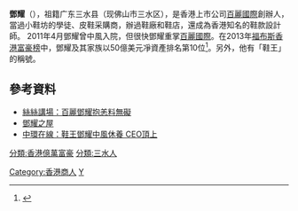 '''鄧耀'''（{{bd|1935年||catIdx=T鄧}}），祖籍广东三水县（现佛山市三水区），是香港上市公司[[百麗國際|百麗國際]]創辦人，當過小鞋坊的學徒、皮鞋采購商，辦過鞋廠和鞋店，還成為香港知名的鞋款設計師。
2011年4月鄧耀曾中風入院，但很快鄧耀重掌[[百麗國際|百麗國際]]。在2013年[[福布斯香港富豪榜|福布斯香港富豪榜]]中，鄧耀及其家族以50億美元凈資產排名第10位<ref>{{cite web|url=http://www.forbeschina.com/review/list/002033.shtml|title=2013福布斯香港50富豪榜|accessdate=2013-12-14|deadurl=yes|archiveurl=https://web.archive.org/web/20131231031318/http://www.forbeschina.com/review/list/002033.shtml|archivedate=2013-12-31}}</ref>。另外，他有「鞋王」的稱號。

==參考資料==
{{reflist}}
*[http://orientaldaily.on.cc/cnt/finance/20110527/00271_003.html 絲絲講場：百麗鄧耀抱恙料無礙] {{Wayback|url=http://orientaldaily.on.cc/cnt/finance/20110527/00271_003.html |date=20110913142412 }}
*[http://paper.wenweipo.com/2007/05/31/xw0705310001.htm 鄧耀之屋] {{Wayback|url=http://paper.wenweipo.com/2007/05/31/xw0705310001.htm |date=20081026064940 }}
*[http://hk.apple.nextmedia.com/financeestate/art/20110426/15199746 中環在線：鞋王鄧耀中風休養 CEO頂上] {{Wayback|url=http://hk.apple.nextmedia.com/financeestate/art/20110426/15199746 |date=20131122152510 }}

{{hk-bio-stub}}

[[Category:香港商人|Category:香港商人]]
[[分類:香港億萬富豪|分類:香港億萬富豪]]
[[分類:三水人|分類:三水人]]
[[Category:鄧姓|Y]]